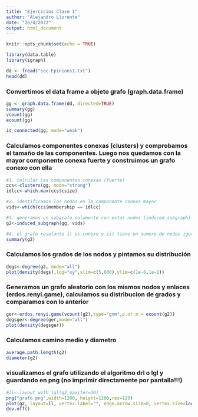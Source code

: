 ```yaml
---
title: "Ejercicios Clase 1"
author: "Alejandro Llorente"
date: "26/4/2022"
output: html_document
---
```


```r
knitr::opts_chunk$set(echo = TRUE)
```

```r
library(data.table)
library(igraph)

dd <- fread("soc-Epinions1.txt")
head(dd)
```

### Convertimos el data frame a objeto grafo (graph.data.frame)
```r
gg <- graph.data.frame(dd, directed=TRUE)
summary(gg)
vcount(gg)
ecount(gg)
```

```r
is_connected(gg, mode="weak")
```

### Calculamos componentes conexas (clusters) y comprobamos el tamaño de las componentes. Luego nos quedamos con la mayor componente conexa fuerte y construimos un grafo conexo con ella
```r
#1. calcular las componentes conexas (fuerte)
ccs<-clusters(gg, mode="strong")
idlcc<-which.max(ccs$csize)

#2. identificamos los nodos en la componente conexa mayor
vids<-which(ccs$membership == idlcc)

#3. generamos un subgrafo solamente con estos nodos (induced_subgraph)
g2<-induced_subgraph(gg, vids)

#4. el grafo resulante i) es conexo y ii) tiene un numero de nodos igual al de la mayor SCC visto antes
summary(g2)
```

### Calculamos los grados de los nodos y pintamos su distribución
```r
degs<-degree(g2, mode="all")
plot(density(degs),log="xy",xlim=c(5,600),ylim=c(1e-6,1e-1))
```

### Generamos un grafo aleatorio con los mismos nodos y enlaces (erdos.renyi.game), calculamos su distribucion de grados y comparamos con lo anterior
```r
ger<-erdos.renyi.game(vcount(g2),type="gnm",p.or.m = ecount(g2))
degsger<-degree(ger,mode="all")
plot(density(degsger))
```


### Calculamos camino medio y diametro
```r
average.path.length(g2)
diameter(g2)
```

### visualizamos el grafo utilizando el algoritmo drl o lgl y guardando en png (no imprimir directamente por pantalla!!!)
```r
#ll<-layout_with_lgl(g2,maxiter=30)
png("grafo.png",width=1200, height=1200,res=120)
plot(g2, layout=ll, vertex.label="", edge.arrow.size=0, vertex.size=log(degree(g2)), vertex.color="blue")
dev.off()
```

